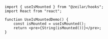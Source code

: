 
<UseIsMountedDemo />

```tsx
import { useIsMounted } from "@zeilar/hooks";
import React from "react";

function UseIsMountedDemo() {
	const isMounted = useIsMounted();
	return <pre>{String(isMounted())}</pre>;
}
```
